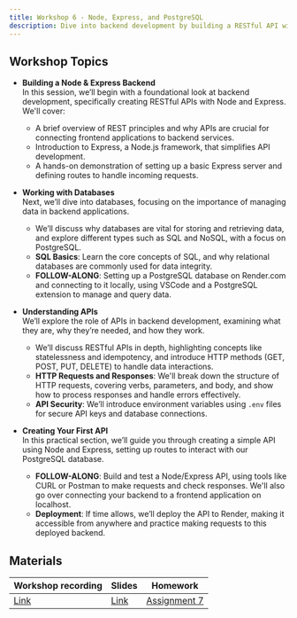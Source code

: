 ```yaml
---
title: Workshop 6 - Node, Express, and PostgreSQL
description: Dive into backend development by building a RESTful API with Node and Express, and learn to manage data with PostgreSQL.
---
```


## Workshop Topics

- **Building a Node & Express Backend**  
  In this session, we’ll begin with a foundational look at backend development, specifically creating RESTful APIs with Node and Express. We'll cover:

  - A brief overview of REST principles and why APIs are crucial for connecting frontend applications to backend services.
  - Introduction to Express, a Node.js framework, that simplifies API development.
  - A hands-on demonstration of setting up a basic Express server and defining routes to handle incoming requests.

- **Working with Databases**  
  Next, we’ll dive into databases, focusing on the importance of managing data in backend applications.

  - We’ll discuss why databases are vital for storing and retrieving data, and explore different types such as SQL and NoSQL, with a focus on PostgreSQL.
  - **SQL Basics**: Learn the core concepts of SQL, and why relational databases are commonly used for data integrity.
  - **FOLLOW-ALONG**: Setting up a PostgreSQL database on Render.com and connecting to it locally, using VSCode and a PostgreSQL extension to manage and query data.

- **Understanding APIs**  
  We’ll explore the role of APIs in backend development, examining what they are, why they’re needed, and how they work.

  - We’ll discuss RESTful APIs in depth, highlighting concepts like statelessness and idempotency, and introduce HTTP methods (GET, POST, PUT, DELETE) to handle data interactions.
  - **HTTP Requests and Responses**: We'll break down the structure of HTTP requests, covering verbs, parameters, and body, and show how to process responses and handle errors effectively.
  - **API Security**: We’ll introduce environment variables using `.env` files for secure API keys and database connections.

- **Creating Your First API**  
  In this practical section, we’ll guide you through creating a simple API using Node and Express, setting up routes to interact with our PostgreSQL database.

  - **FOLLOW-ALONG**: Build and test a Node/Express API, using tools like CURL or Postman to make requests and check responses. We'll also go over connecting your backend to a frontend application on localhost.
  - **Deployment**: If time allows, we’ll deploy the API to Render, making it accessible from anywhere and practice making requests to this deployed backend.

## Materials

| Workshop recording                                                                                                                                                                                                                                                                                                                                                                                                       | Slides                                                                                                       | Homework                                          |
| ------------------------------------------------------------------------------------------------------------------------------------------------------------------------------------------------------------------------------------------------------------------------------------------------------------------------------------------------------------------------------------------------------------------------ | ------------------------------------------------------------------------------------------------------------ | ------------------------------------------------- |
| [Link](https://northwestern.zoom.us/rec/play/770CUnjBqbHWNR9wkzGWPGDyPEucrRUWUqmIhY17XoZDa0Mc64MMYzA1erCVmo5t20AWA2FZVN6iIki1.5NAvSbGblb4vvGlC?canPlayFromShare=true&from=my_recording&startTime=1731632352000&componentName=rec-play&originRequestUrl=https%3A%2F%2Fnorthwestern.zoom.us%2Frec%2Fshare%2FAzMqv1zC2v3hPIqjWh9C2S7XtbuJcyduzVgpMEOeKQODf4PWO5TRuEBE9fa6ECaR.buKF883wDK3kab1J%3FstartTime%3D1731632352000) | [Link](https://docs.google.com/presentation/d/1DZ0JBfZLxulwFfaWs1CUt4uwiUplNKeUESgbUF3hp48/edit?usp=sharing) | [Assignment 7](/content/assignments/assignment-7) |
